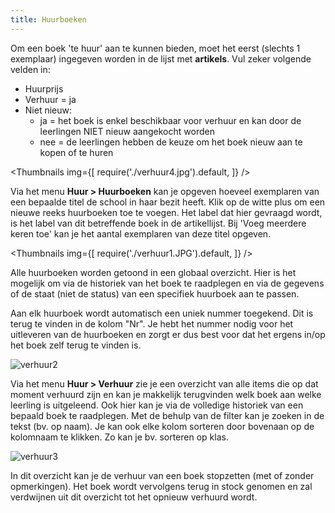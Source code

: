 ```yaml
---
title: Huurboeken
---
```


Om een boek 'te huur' aan te kunnen bieden, moet het eerst (slechts 1 exemplaar) ingegeven worden in de lijst met **artikels**. 
Vul zeker volgende velden in:
- Huurprijs
- Verhuur = ja
- Niet nieuw:
    - ja = het boek is enkel beschikbaar voor verhuur en kan door de leerlingen NIET nieuw aangekocht worden
    - nee = de leerlingen hebben de keuze om het boek nieuw aan te kopen of te huren

<Thumbnails img={[
    require('./verhuur4.jpg').default, 
]} />

Via het menu **Huur > Huurboeken** kan je opgeven hoeveel exemplaren van een bepaalde titel de school in haar bezit heeft. Klik op de witte plus om een nieuwe reeks huurboeken toe te voegen. Het label dat hier gevraagd wordt, is het label van dit betreffende boek in de artikellijst. Bij 'Voeg meerdere keren toe' kan je het aantal exemplaren van deze titel opgeven.  

<Thumbnails img={[
    require('./verhuur1.JPG').default, 
]} />

Alle huurboeken worden getoond in een globaal overzicht. Hier is het mogelijk om via <LegacyAction img="lijst.png"/> de historiek van het boek te raadplegen en via <LegacyAction img="edit.png"/> de gegevens of de staat (niet de status) van een specifiek huurboek aan te passen.

Aan elk huurboek wordt automatisch een uniek nummer toegekend. Dit is terug te vinden in de kolom "Nr". Je hebt het nummer nodig voor het uitleveren van de huurboeken en zorgt er dus best voor dat het ergens in/op het boek zelf terug te vinden is.  

![verhuur2](./verhuur2.JPG)
 
Via het menu **Huur > Verhuur** zie je een overzicht van alle items die op dat moment verhuurd zijn en kan je makkelijk terugvinden welk boek aan welke leerling is uitgeleend. Ook hier kan je via <LegacyAction img="lijst.png"/> de volledige historiek van een bepaald boek te raadplegen. Met de behulp van de filter kan je zoeken in de tekst (bv. op naam). Je kan ook elke kolom sorteren door bovenaan op de kolomnaam te klikken. Zo kan je bv. sorteren op klas. 

![verhuur3](./verhuur3.JPG)
 
 In dit overzicht kan je de verhuur van een boek stopzetten (met of zonder opmerkingen). Het boek wordt vervolgens terug in stock genomen en zal verdwijnen uit dit overzicht tot het opnieuw verhuurd wordt. 